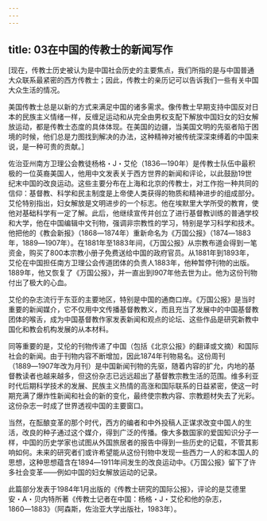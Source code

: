 ```yaml
---
---
---
```

title: 03在中国的传教士的新闻写作
---



[现在，传教士历史被认为是中国社会历史的主要焦点，我们所指的是与中国普通大众联系最紧密的西方传教士；因此，传教士的亲历记可以告诉我们一些有关中国大众生活的情况。

美国传教士总是以新的方式来满足中国的诸多需求。像传教士早期支持中国反对日本的民族主义情绪一样，反缠足运动和从完全由男权支配下解放中国妇女的妇女解放运动，都是传教士态度的具体体现。在美国的边疆，当美国文明的先驱者陷于困境的时候，他们总是力图找到解决的办法，这种精神对被传统深深束缚着的中国来说，是一种可贵的贡献。］

佐治亚州南方卫理公会教徒杨格・J・艾伦（1836―190年）是传教士队伍中最积极的一位英裔美国人，他用中文发表关于西方世界的新闻和评论，以此鼓励19世纪末中国的改良运动。这些主要分布在上海和北京的传教士，对工作抱一种共同的信仰：基督教、科学和民主制度是上帝使人类获得的物质和精神进步的组成部分。艾伦特别指出，妇女解放是文明进步的一个标志。他在埃默里大学所受的教育，使他对基础科学有一定了解。此后，他继续宣传并创立了进行基督教训练的普通学校和大学，他在中国编辑中文刊物，强调非宗教性的学习，特别是学习科学和技术。他把他的《教会新报》（1868―1874年）重新命名为《万国公报》（1874―1883年，1889―1907年）。在1881年至1883年间，《万国公报》从宗教布道会得到一笔资金，购买了800本宗教小册子免费送给中国的政府官员。从1881年到1893年，艾伦在中国担任南方卫理公会传道团体的负责人1883年，他种暂停刊物的出版。1889年，他又恢复了《万国公报》，并一直出到l907年他去世为止。他为这份刊物付出了极大的心血。

艾伦的杂志流行于东亚的主要地区，特别是中国的通商口岸。《万国公报》是当时重要的新闻媒介，它不仅用中文传播基督教教义，而且充当了发展中的中国基督教团体的喉舌，成为中国基督教作家发表新闻和观点的论坛、这些作品是研究新教中国化和教会机构发展的从本材料。

同等重要的是，艾伦的刊物传递了中国（包括《北京公报》的翻译或文摘）和国际社会的新闻。由于刊物内容不断增加，因此1874年刊物易名。这份周刊（1889―1907年改为月刊）是中国新闻刊物的先驱，随着内容的扩允，内地的基督教读者也越来越多，但这份杂志已远远超出了基督教宗教生活的范围。维多利亚时代后期科学技术的发展、民族主义热情的高涨和国际联系的日益紧密，使这一时期充满了爆炸性新闻和社会的新的变化，最终使宗教内容、宗教题材失去了光彩。这份杂志一时成了世界透视中国的主要窗口。

当然，在酝酿变革的那个时代，西方的编者和中外投稿人正谋求改变中国人的生活，改良的种子通过这个媒介，得到广泛的传播。像大多数国家的爱国知识分子一样，中国的历史学家也试图从外国旅居者的报告中得到一些历史的记载，不管其影响如何。未来的研究者们或许希望能从这份刊物中发现一些西力一人的和本国人的思想，这种思想蕴含在1894―1911年间发生的改良运动中。《万国公报》留下了许多社会变革――例如中国的妇女解放运动的记录。



此篇部分发表于1984年1月出版的《传教士研究的国际公报》，评论的是艾德里安・A・贝内特所著《传教士记者在中国：杨格・J・艾伦和他的杂志，1860―1883》（阿森斯，佐治亚大学出版社，1983年）。